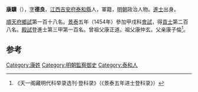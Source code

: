'''康驥'''（{{bd|1424年||？}}），[[表字|字]]'''德良'''，[[江西|江西]][[吉安府|吉安府]][[泰和縣|泰和縣]]人，軍籍，[[明朝|明朝]]政治人物。[[進士|進士]]出身。

[[順天府|順天府]][[鄉試|鄉試]]第一百十八名。[[景泰|景泰]]五年（1454年）參加甲戌科[[會試|會試]]，得[[貢士|貢士]]第二百八名。[[殿試|殿試]]登進士第三甲第一百名。曾祖父康正道。祖父康仲玄。父亲康子倫<ref>《天一阁藏明代科举录选刊·登科录》（《景泰五年进士登科录》）</ref>。

==参考==
{{reflist}}
{{明朝人物小作品}}
{{景泰五年甲戌科殿試金榜}}

[[Category:康姓|Category:康姓]]
[[Category:明朝監察御史|Category:明朝監察御史]]
[[Category:泰和人|Category:泰和人]]